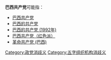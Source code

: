 '''巴西共产党'''可能指：
*[[巴西共产党|巴西共产党]]
*[[巴西的共产党|巴西的共产党]]
*[[巴西的共产党_(1992年)|巴西的共产党 (1992年)]]
*[[巴西共产党（红色派）|巴西共产党（红色派）]]
*[[革命共产党_(巴西)|革命共产党 (巴西)]]

{{消歧义}}

[[Category:政党消歧义|Category:政党消歧义]]
[[Category:五字组织机构消歧义|Category:五字组织机构消歧义]]
